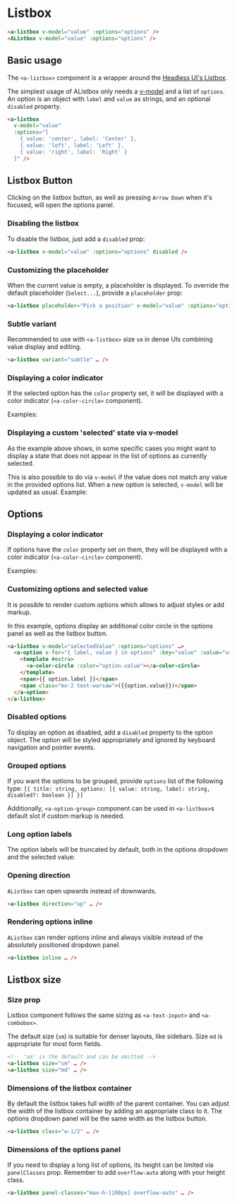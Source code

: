 
# Listbox

```html
<a-listbox v-model="value" :options="options" />
<AListbox v-model="value" :options="options" />
```

<ArgsTable of={AListbox} />

## Basic usage

The `<a-listbox>` component is a wrapper around the [Headless UI's Listbox](https://headlessui.dev/vue/listbox).

The simplest usage of AListbox only needs a [v-model](https://vuejs.org/guide/components/events.html#usage-with-v-model)
and a list of `options`.
An option is an object with `label` and `value` as strings, and an optional `disabled` property.

```html
<a-listbox
  v-model="value"
  :options="[
    { value: 'center', label: 'Center' },
    { value: 'left', label: 'Left' },
    { value: 'right', label: 'Right' }
  ]" />
```

<Canvas>
  <Story id="components-listbox--basic" />
</Canvas>

## Listbox Button

Clicking on the listbox button, as well as pressing `Arrow Down` when it's focused, will open the options panel.

### Disabling the listbox

To disable the listbox, just add a `disabled` prop:

```html
<a-listbox v-model="value" :options="options" disabled />
```

<Canvas>
  <Story id="components-listbox--size-sm-selected-disabled" />
</Canvas>

### Customizing the placeholder

When the current value is empty, a placeholder is displayed.
To override the default placeholder (`Select...`), provide a `placeholder` prop:

```html
<a-listbox placeholder="Pick a position" v-model="value" :options="options" />
```

<Canvas>
  <Story id="components-listbox--custom-placeholder" />
</Canvas>

### Subtle variant

Recommended to use with `<a-listbox>` size `sm` in dense UIs combining value display and editing.

```html
<a-listbox variant="subtle" … />
```

<Canvas columns={2}>
  <Story id="components-listbox--subtle" />
  <Story id="components-listbox--subtle-selected" />
</Canvas>

### Displaying a color indicator

If the selected option has the `color` property set, it will be displayed with a color indicator (`<a-color-circle>` component).

Examples:

<Canvas>
  <Story id="components-listbox--options-with-color-selected" />
</Canvas>

### Displaying a custom 'selected' state via v-model

As the example above shows, in some specific cases you might want to display a state
that does not appear in the list of options as currently selected.

This is also possible to do via `v-model` if the value does not match any value in the provided options list.
When a new option is selected, `v-model` will be updated as usual.
Example:

<Canvas>
  <Story id="components-listbox--custom-model-value" />
</Canvas>

## Options

### Displaying a color indicator

If options have the `color` property set on them, they will be displayed with a color indicator (`<a-color-circle>` component).

Examples:

<Canvas>
  <Story id="components-listbox--options-with-color" />
</Canvas>

### Customizing options and selected value

It is possible to render custom options which allows to adjust styles or add markup.

In this example, options display an additional color circle in the options panel
as well as the listbox button.

```html
<a-listbox v-model="selectedValue" :options="options" …>
  <a-option v-for="{ label, value } in options" :key="value" :value="value">
    <template #extra>
      <a-color-circle :color="option.value"></a-color-circle>
    </template>
    <span>{{ option.label }}</span>
    <span class="mx-2 text-warsaw">({{option.value}})</span>
  </a-option>
</a-listbox>
```

<Canvas>
  <Story id="components-listbox--custom-options-selected" />
</Canvas>

### Disabled options

To display an option as disabled, add a `disabled` property to the option object.
The option will be styled appropriately and ignored by keyboard navigation and pointer events.

<Canvas>
  <Story id="components-listbox--disabled-option" />
</Canvas>

### Grouped options

If you want the options to be grouped, provide `options` list of the following type:
`[{ title: string, options: [{ value: string, label: string, disabled?: boolean }] }]`

Additionally, `<a-option-group>` component can be used in `<a-listbox>`s default slot if custom markup is needed.

<Canvas>
  <Story id="components-listbox--grouped-options" />
</Canvas>

### Long option labels

The option labels will be truncated by default, both in the options dropdown and the selected value:

<Canvas>
  <Story id="components-listbox--long-label-options" />
</Canvas>

### Opening direction

`AListbox` can open upwards instead of downwards.

```html
<a-listbox direction="up" … />
```

<Canvas>
  <Story id="components-listbox--direction-up" />
</Canvas>

### Rendering options inline

`AListbox` can render options inline and always visible instead of the absolutely positioned dropdown panel.

```html
<a-listbox inline … />
```

<Canvas>
  <Story id="components-listbox--inline" />
</Canvas>

## Listbox size

### Size prop

Listbox component follows the same sizing as `<a-text-input>` and `<a-combobox>`.

The default size (`sm`) is suitable for denser layouts, like sidebars.
Size `md` is appropriate for most form fields.

```html
<!-- 'sm' is the default and can be omitted -->
<a-listbox size="sm" … />
<a-listbox size="md" … />
```

<Canvas columns={2}>
  <Story id="components-listbox--size-sm" />
  <Story id="components-listbox--size-md" />
</Canvas>

### Dimensions of the listbox container

By default the listbox takes full width of the parent container.
You can adjust the width of the listbox container by adding an appropriate class to it.
The options dropdown panel will be the same width as the listbox button.

```html
<a-listbox class="w-1/2" … />
```

<Canvas>
  <Story id="components-listbox--half-width" />
</Canvas>

### Dimensions of the options panel

If you need to display a long list of options, its height can be limited
via `panelClasses` prop. Remember to add `overflow-auto` along with your height class.

```html
<a-listbox panel-classes="max-h-[100px] overflow-auto" … />
```

<Canvas>
  <Story id="components-listbox--panel-classes" />
</Canvas>
